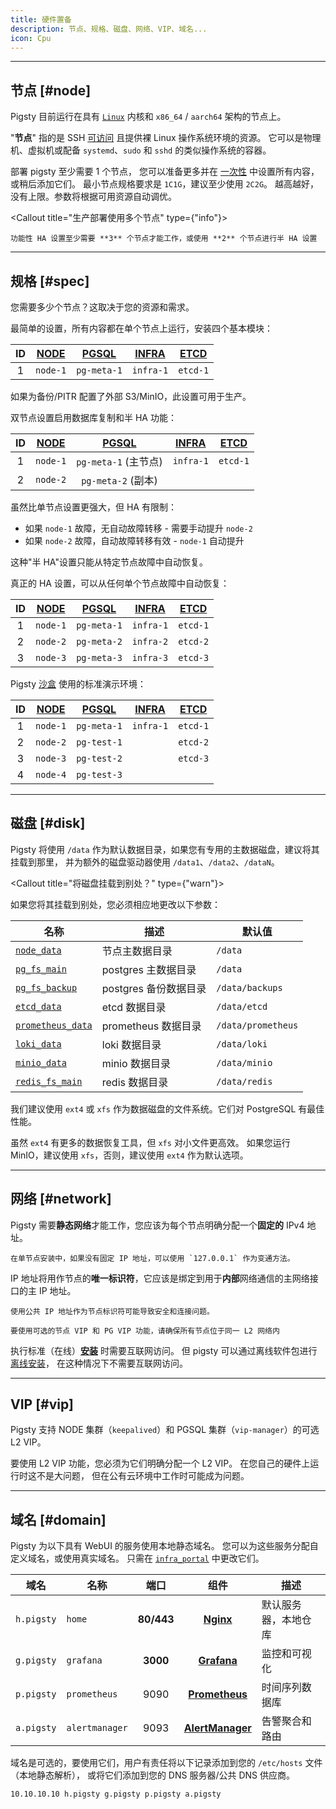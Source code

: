 ```yaml
---
title: 硬件置备
description: 节点、规格、磁盘、网络、VIP、域名...
icon: Cpu
---
```


--------

## 节点 [#node]

Pigsty 目前运行在具有 [`Linux`](#linux-os) 内核和 `x86_64` / `aarch64` 架构的节点上。

"**节点**" 指的是 SSH [可访问](#accessibility) 且提供裸 Linux 操作系统环境的资源。
它可以是物理机、虚拟机或配备 `systemd`、`sudo` 和 `sshd` 的类似操作系统的容器。

部署 pigsty 至少需要 <span className="text-xl font-black"> 1 </span> 个节点，
您可以准备更多并在 [一次性](/zh/admin/playbook#deployment) 中设置所有内容，或稍后添加它们。
最小节点规格要求是 `1C1G`，建议至少使用 `2C2G`。
越高越好，没有上限。参数将根据可用资源自动调优。

<Callout title="生产部署使用多个节点" type={"info"}>

    功能性 HA 设置至少需要 **3** 个节点才能工作，或使用 **2** 个节点进行半 HA 设置

</Callout>

--------

## 规格 [#spec]

您需要多少个节点？这取决于您的资源和需求。

<Callout title="单节点设置" type="info">

最简单的设置，所有内容都在单个节点上运行，安装四个基本模块：

| ID | [NODE](/zh/node) | [PGSQL](/zh/pgsql) | [INFRA](/zh/infra) | [**ETCD**](/zh/etcd) |
|:--:|:------------------:|:--------------------:|:--------------------:|:----------------------:|
| 1  |      `node-1`      |     `pg-meta-1`      |      `infra-1`       |        `etcd-1`        |

如果为备份/PITR 配置了外部 S3/MinIO，此设置可用于生产。

</Callout>

<Callout title="双节点设置" type="info">

双节点设置启用数据库复制和半 HA 功能：

| ID | [NODE](/zh/node) | [PGSQL](/zh/pgsql)  | [INFRA](/zh/infra) | [**ETCD**](/zh/etcd) |
|:--:|:------------------:|:---------------------:|:--------------------:|:----------------------:|
| 1  |      `node-1`      | `pg-meta-1` (主节点) |      `infra-1`       |        `etcd-1`        |
| 2  |      `node-2`      | `pg-meta-2` (副本) |                      |                        |

虽然比单节点设置更强大，但 HA 有限制：
- 如果 `node-1` 故障，无自动故障转移 - 需要手动提升 `node-2`
- 如果 `node-2` 故障，自动故障转移有效 - `node-1` 自动提升

这种"半 HA"设置只能从特定节点故障中自动恢复。

</Callout>

<Callout title="三节点设置" type="info">

真正的 HA 设置，可以从任何单个节点故障中自动恢复：

| ID | [NODE](/zh/node) | [PGSQL](/zh/pgsql) | [INFRA](/zh/infra) | [**ETCD**](/zh/etcd) |
|:--:|:------------------:|:--------------------:|:--------------------:|:----------------------:|
| 1  |      `node-1`      |     `pg-meta-1`      |      `infra-1`       |        `etcd-1`        |
| 2  |      `node-2`      |     `pg-meta-2`      |      `infra-2`       |        `etcd-2`        |
| 3  |      `node-3`      |     `pg-meta-3`      |      `infra-3`       |        `etcd-3`        |

</Callout>

<Callout title="四节点设置" type="info">

Pigsty [沙盒](/zh/prepare/sandbox) 使用的标准演示环境：

| ID | [NODE](/zh/node) | [PGSQL](/zh/pgsql) | [INFRA](/zh/infra) | [**ETCD**](/zh/etcd) |
|:--:|:------------------:|:--------------------:|:--------------------:|:----------------------:|
| 1  |      `node-1`      |     `pg-meta-1`      |      `infra-1`       |        `etcd-1`        |
| 2  |      `node-2`      |     `pg-test-1`      |                      |        `etcd-2`        |
| 3  |      `node-3`      |     `pg-test-2`      |                      |        `etcd-3`        |
| 4  |      `node-4`      |     `pg-test-3`      |                      |                        |

</Callout>

------

## 磁盘 [#disk]

Pigsty 将使用 `/data` 作为默认数据目录，如果您有专用的主数据磁盘，建议将其挂载到那里，
并为额外的磁盘驱动器使用 `/data1`、`/data2`、`/dataN`。

<Callout title="将磁盘挂载到别处？" type={"warn"}>

如果您将其挂载到别处，您必须相应地更改以下参数：

| 名称                                                   | 描述                    | 默认值            |
|--------------------------------------------------------|--------------------------------|--------------------|
| [`node_data`](/zh/node/param#node_data)              | 节点主数据目录       | `/data`            |
| [`pg_fs_main`](/zh/pgsql/param#pg_fs_main)           | postgres 主数据目录   | `/data`            |
| [`pg_fs_backup`](/zh/pgsql/param#pg_fs_backup)           | postgres 备份数据目录 | `/data/backups`    |
| [`etcd_data`](/zh/etcd/param#etcd_data)              | etcd 数据目录            | `/data/etcd`       |
| [`prometheus_data`](/zh/infra/param#prometheus_data) | prometheus 数据目录      | `/data/prometheus` |
| [`loki_data`](/zh/infra/param#loki_data)             | loki 数据目录            | `/data/loki`       |
| [`minio_data`](/zh/minio/param#minio_data)           | minio 数据目录           | `/data/minio`      |
| [`redis_fs_main`](/zh/redis/param#redis_fs_main)     | redis 数据目录           | `/data/redis`      |

</Callout>

我们建议使用 `ext4` 或 `xfs` 作为数据磁盘的文件系统。它们对 PostgreSQL 有最佳性能。

虽然 `ext4` 有更多的数据恢复工具，但 `xfs` 对小文件更高效。
如果您运行 MinIO，建议使用 `xfs`，否则，建议使用 `ext4` 作为默认选项。

--------

## 网络 [#network]

Pigsty 需要**静态网络**才能工作，您应该为每个节点明确分配一个**固定的** IPv4 地址。

<Callout title="没有固定 IP？" type="info">

    在单节点安装中，如果没有固定 IP 地址，可以使用 `127.0.0.1` 作为变通方法。

</Callout>

IP 地址将用作节点的**唯一标识符**，它应该是绑定到用于**内部**网络通信的主网络接口的主 IP 地址。

<Callout title="永远不要使用公共 IP 作为标识符" type="error">

    使用公共 IP 地址作为节点标识符可能导致安全和连接问题。

</Callout>

<Callout title="L2 VIP 需要 L2 网络" type="warn">

    要使用可选的节点 VIP 和 PG VIP 功能，请确保所有节点位于同一 L2 网络内

</Callout>

执行标准（在线）[**安装**](/zh/install) 时需要互联网访问。
但 pigsty 可以通过离线软件包进行 [离线安装](/zh/install/offline)，
在这种情况下不需要互联网访问。

--------

## VIP [#vip]

Pigsty 支持 NODE 集群（`keepalived`）和 PGSQL 集群（`vip-manager`）的可选 L2 VIP。

要使用 L2 VIP 功能，您必须为它们明确分配一个 L2 VIP。
在您自己的硬件上运行时这不是大问题，
但在公有云环境中工作时可能成为问题。

--------

## 域名 [#domain]

Pigsty 为以下具有 WebUI 的服务使用本地静态域名。
您可以为这些服务分配自定义域名，或使用真实域名。
只需在 [`infra_portal`](/zh/infra/param#infra_portal) 中更改它们。

|   域名   | 名称           |    端口    |                     组件                      | 描述                 |
|:----------:|----------------|:----------:|:--------------------------------------------------:|-----------------------------|
| `h.pigsty` | `home`         | **80/443** |        [**Nginx**](/zh/infra/arch/#nginx)        | 默认服务器，本地仓库  |
| `g.pigsty` | `grafana`      |  **3000**  |      [**Grafana**](/zh/infra/arch/#grafana)      | 监控和可视化  |
| `p.pigsty` | `prometheus`   |    9090    |   [**Prometheus**](/zh/infra/arch/#prometheus)   | 时间序列数据库              |
| `a.pigsty` | `alertmanager` |    9093    | [**AlertManager**](/zh/infra/arch/#alertmanager) | 告警聚合和路由 |

域名是可选的，要使用它们，用户有责任将以下记录添加到您的 `/etc/hosts` 文件（本地静态解析），
或将它们添加到您的 DNS 服务器/公共 DNS 供应商。

```bash
10.10.10.10 h.pigsty g.pigsty p.pigsty a.pigsty
```
